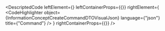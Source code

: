 
<DescriptedCode
  leftElement={<InformationConceptCreateCommandDTODesc />}
  leftContainerProps={{}}
  rightElement={
    <CodeHighlighter
      object={InformationConceptCreateCommandDTOVisualJson}
      language={"json"}
      title={"Command"}
    />
  }
  rightContainerProps={{}}
/>
